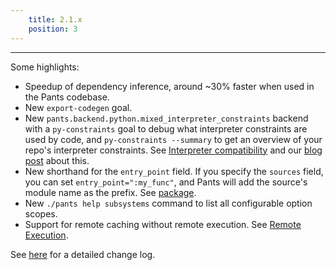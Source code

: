 ```yaml
---
    title: 2.1.x
    position: 3
---
```


---

Some highlights:

- Speedup of dependency inference, around ~30% faster when used in the Pants codebase.
- New `export-codegen` goal.
- New `pants.backend.python.mixed_interpreter_constraints` backend with a `py-constraints` goal to debug what interpreter constraints are used by code, and `py-constraints --summary` to get an overview of your repo's interpreter constraints. See [Interpreter compatibility](doc:python-interpreter-compatibility) and our [blog post](https://blog.pantsbuild.org/python-3-migrations/) about this.
- New shorthand for the `entry_point` field. If you specify the `sources` field, you can set `entry_point=":my_func"`, and Pants will add the source's module name as the prefix. See [package](doc:python-package-goal).
- New `./pants help subsystems` command to list all configurable option scopes.
- Support for remote caching without remote execution. See [Remote Execution](doc:remote-execution).

See [here](https://github.com/pantsbuild/pants/blob/master/src/python/pants/notes/2.1.x.rst) for a detailed change log.
